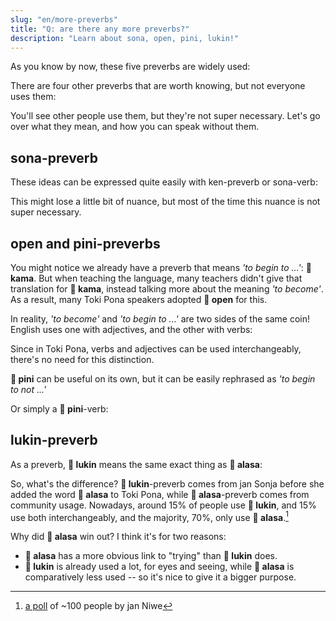 ```yaml
---
slug: "en/more-preverbs"
title: "Q: are there any more preverbs?"
description: "Learn about sona, open, pini, lukin!"
---
```



As you know by now, these five preverbs are widely used:

<List>
  <Word sl="wile" m="to want to ..." />
  <Word sl="ken" m="to be able to ..." />
  <Word sl="kama" m="to begin to ..., to become ..." />
  <Word sl="awen" m="to continue to ..., to still ..." />
  <Word sl="alasa" m="to try to ..." />
</List>

There are four other preverbs that are worth knowing, but not everyone uses them:

<List>
  <Word sl="sona" m="to know how to ..." />
  <Word sl="open" m="to begin to ..." />
  <Word sl="pini" m="to finish ...ing" />
  <Word sl="lukin" m="to try to ..." />
</List>

You'll see other people use them, but they're not super necessary. Let's go over what they mean, and how you can speak without them.

## sona-preverb

<List>
  <Sentence sl="mi sona toki pona." m="I know how to speak well." />
  <Sentence sl="mi sona sitelen e waso." m="I know how to draw a bird." />
</List>

These ideas can be expressed quite easily with ken-preverb or sona-verb:

<List>
  <Sentence sl="mi sona e toki pona." m="I know good speech." />
  <Sentence sl="mi ken sitelen e waso." m="I can draw a bird." />
</List>

This might lose a little bit of nuance, but most of the time this nuance is not super necessary.

## open and pini-preverbs

<List>
  <Sentence sl="mi open pali." m="I begin to work." />
  <Sentence sl="mi pini pali." m="I finish working." />
</List>

You might notice we already have a preverb that means *'to begin to ...'*: **󱤖 kama**. But when teaching the language, many teachers didn't give that translation for **󱤖 kama**, instead talking more about the meaning *'to become'*. As a result, many Toki Pona speakers adopted **󱥇 open** for this.

In reality, *'to become'* and *'to begin to ...'* are two sides of the same coin! English uses one with adjectives, and the other with verbs:

<List>
  <Sentence sl="mi kama sona." m="I begin to know." />
  <Sentence sl="mi kama sona." m="I become knowledgeable." />
</List>

Since in Toki Pona, verbs and adjectives can be used interchangeably, there's no need for this distinction.

**󱥐 pini** can be useful on its own, but it can be easily rephrased as *'to begin to not ...'*

<List>
  <Sentence sl="mi kama pali ala." m="I begin to not work. = I finish working." />
</List>

Or simply a **󱥐 pini**-verb:

<List>
  <Sentence sl="mi pini e pali mi." m="I finish my work." />
</List>

## lukin-preverb

As a preverb, **󱤮 lukin** means the same exact thing as **󱤃 alasa**:

<List>
  <Sentence sl="mi alasa sona e nimi." m="I try to learn the words." />
  <Sentence sl="mi lukin sona e nimi." m="I try to learn the words." />
</List>

So, what's the difference? **󱤮 lukin**-preverb comes from jan Sonja before she added the word **󱤃 alasa** to Toki Pona, while **󱤃 alasa**-preverb comes from community usage. Nowadays, around 15% of people use **󱤮 lukin**, and 15% use both interchangeably, and the majority, 70%, only use **󱤃 alasa**.[^1]

Why did **󱤃 alasa** win out? I think it's for two reasons:
* **󱤃 alasa** has a more obvious link to "trying" than **󱤮 lukin** does.
* **󱤮 lukin** is already used a lot, for eyes and seeing, while **󱤃 alasa** is comparatively less used -- so it's nice to give it a bigger purpose.

[^1]: [a poll](https://docs.google.com/presentation/d/1idLyNUfqgb8MeG2_L30xcjsH0q4-jhW8jM86xhey-nU/edit?slide=id.g34d9b46ccb6_0_139#slide=id.g34d9b46ccb6_0_139) of ~100 people by jan Niwe
